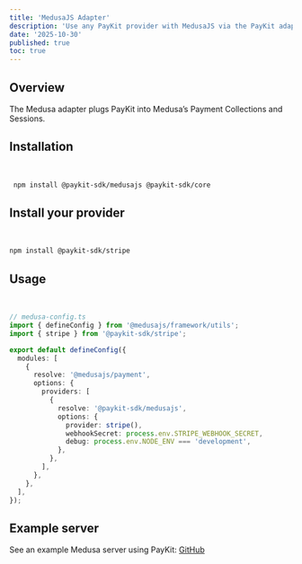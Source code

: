 ```yaml
---
title: 'MedusaJS Adapter'
description: 'Use any PayKit provider with MedusaJS via the PayKit adapter.'
date: '2025-10-30'
published: true
toc: true
---
```


## Overview

The Medusa adapter plugs PayKit into Medusa’s Payment Collections and Sessions.

## Installation

<br />

```bash
 npm install @paykit-sdk/medusajs @paykit-sdk/core
```

## Install your provider

<br />

```bash
npm install @paykit-sdk/stripe
```

## Usage

<br />

```typescript
// medusa-config.ts
import { defineConfig } from '@medusajs/framework/utils';
import { stripe } from '@paykit-sdk/stripe';

export default defineConfig({
  modules: [
    {
      resolve: '@medusajs/payment',
      options: {
        providers: [
          {
            resolve: '@paykit-sdk/medusajs',
            options: {
              provider: stripe(),
              webhookSecret: process.env.STRIPE_WEBHOOK_SECRET,
              debug: process.env.NODE_ENV === 'development',
            },
          },
        ],
      },
    },
  ],
});
```

## Example server

See an example Medusa server using PayKit: [GitHub](https://github.com/usepaykit/medusa-example)
